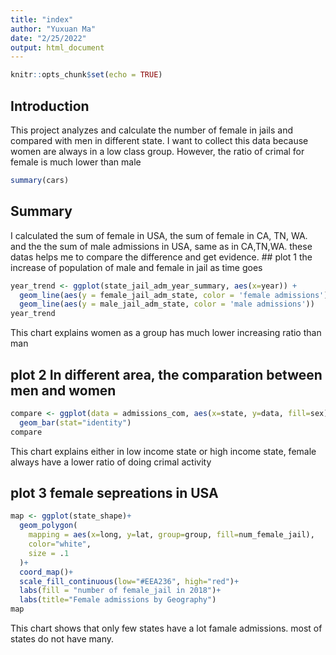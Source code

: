 ```yaml
---
title: "index"
author: "Yuxuan Ma"
date: "2/25/2022"
output: html_document
---
```


```r
knitr::opts_chunk$set(echo = TRUE)
```

## Introduction

This project analyzes and calculate the number of female in jails and compared with men in different state. I want to collect this data because women are always in a low class group. However, the ratio of crimal for female is much lower than male

```r
summary(cars)
```
## Summary

I calculated the sum of female in USA, the sum of female in CA, TN, WA. and the the sum of male admissions in USA, same as in CA,TN,WA. these datas helps me to compare the difference and get evidence.
## plot 1 the increase of population of male and female in jail as time goes


```r
year_trend <- ggplot(state_jail_adm_year_summary, aes(x=year)) +
  geom_line(aes(y = female_jail_adm_state, color = 'female admissions')) +
  geom_line(aes(y = male_jail_adm_state, color = 'male admissions'))
year_trend
```
This chart explains women as a group has much lower increasing ratio than man

## plot 2 In different area, the comparation between men and women

```r
compare <- ggplot(data = admissions_com, aes(x=state, y=data, fill=sex)) +
  geom_bar(stat="identity")
compare
```

This chart explains either in low income state or high income state, female always have a lower ratio of doing crimal activity


## plot 3 female sepreations in USA

```r
map <- ggplot(state_shape)+
  geom_polygon(
    mapping = aes(x=long, y=lat, group=group, fill=num_female_jail),
    color="white",
    size = .1
  )+
  coord_map()+
  scale_fill_continuous(low="#EEA236", high="red")+
  labs(fill = "number of female_jail in 2018")+
  labs(title="Female admissions by Geography")
map
```

This chart shows that only few states have a lot famale admissions. most of states do not have many.